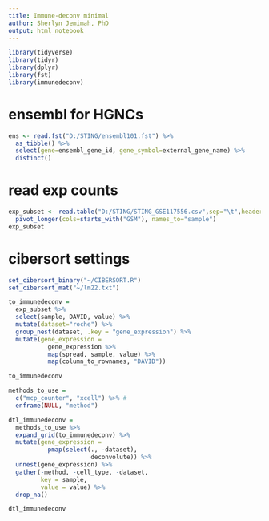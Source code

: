 ```yaml
---
title: Immune-deconv minimal
author: Sherlyn Jemimah, PhD
output: html_notebook
---
```


```r
library(tidyverse)
library(tidyr)
library(dplyr)
library(fst)
library(immunedeconv)
```

# ensembl for HGNCs
```r
ens <- read.fst("D:/STING/ensembl101.fst") %>% 
  as_tibble() %>% 
  select(gene=ensembl_gene_id, gene_symbol=external_gene_name) %>% 
  distinct()
```

# read exp counts
```r
exp_subset <- read.table("D:/STING/STING_GSE117556.csv",sep="\t",header = T) %>% 
  pivot_longer(cols=starts_with("GSM"), names_to="sample")
exp_subset
```

# cibersort settings
```r
set_cibersort_binary("~/CIBERSORT.R")
set_cibersort_mat("~/lm22.txt")
```

```r
to_immunedeconv =
  exp_subset %>%
  select(sample, DAVID, value) %>%
  mutate(dataset="roche") %>% 
  group_nest(dataset, .key = "gene_expression") %>%
  mutate(gene_expression =
           gene_expression %>%
           map(spread, sample, value) %>%
           map(column_to_rownames, "DAVID"))
```

```r
to_immunedeconv
```

```r
methods_to_use =
  c("mcp_counter", "xcell") %>% #
  enframe(NULL, "method")
```

```r
dtl_immunedeconv =
  methods_to_use %>%
  expand_grid(to_immunedeconv) %>%
  mutate(gene_expression =
           pmap(select(., -dataset),
                       deconvolute)) %>%
  unnest(gene_expression) %>%
  gather(-method, -cell_type, -dataset,
         key = sample,
         value = value) %>%
  drop_na()

dtl_immunedeconv
```
